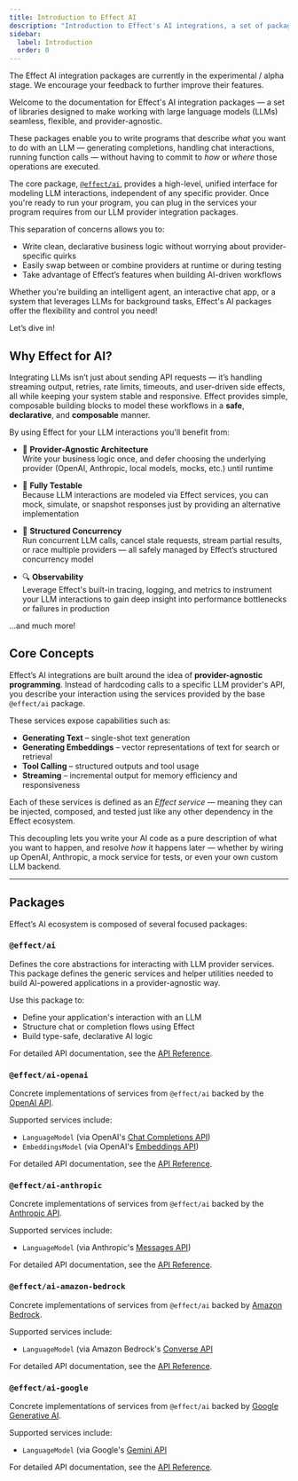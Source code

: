 ```yaml
---
title: Introduction to Effect AI
description: "Introduction to Effect's AI integrations, a set of packages for interacting with large language models"
sidebar:
  label: Introduction
  order: 0
---
```



<Aside type="caution" title="Experimental Module">
  The Effect AI integration packages are currently in the experimental / alpha stage. We encourage your feedback to further improve their features.
</Aside>

Welcome to the documentation for Effect's AI integration packages — a set of libraries designed to make working with large language models (LLMs) seamless, flexible, and provider-agnostic.

These packages enable you to write programs that describe *what* you want to do with an LLM — generating completions, handling chat interactions, running function calls — without having to commit to *how* or *where* those operations are executed. 

The core package, [`@effect/ai`](https://www.npmjs.com/package/@effect/ai), provides a high-level, unified interface for modeling LLM interactions, independent of any specific provider. Once you're ready to run your program, you can plug in the services your program requires from our LLM provider integration packages. 

This separation of concerns allows you to:
- Write clean, declarative business logic without worrying about provider-specific quirks
- Easily swap between or combine providers at runtime or during testing
- Take advantage of Effect’s features when building AI-driven workflows

Whether you're building an intelligent agent, an interactive chat app, or a system that leverages LLMs for background tasks, Effect's AI packages offer the flexibility and control you need!

Let’s dive in!

## Why Effect for AI?

Integrating LLMs isn’t just about sending API requests — it’s handling streaming output, retries, rate limits, timeouts, and user-driven side effects, all while keeping your system stable and responsive. Effect provides simple, composable building blocks to model these workflows in a **safe**, **declarative**, and **composable** manner.

By using Effect for your LLM interactions you'll benefit from:

- 🧩 **Provider-Agnostic Architecture**  
  Write your business logic once, and defer choosing the underlying provider (OpenAI, Anthropic, local models, mocks, etc.) until runtime

- 🧪 **Fully Testable**  
  Because LLM interactions are modeled via Effect services, you can mock, simulate, or snapshot responses just by providing an alternative implementation

- 🧵 **Structured Concurrency**  
  Run concurrent LLM calls, cancel stale requests, stream partial results, or race multiple providers — all safely managed by Effect’s structured concurrency model

- 🔍 **Observability**  
  Leverage Effect's built-in tracing, logging, and metrics to instrument your LLM interactions to gain deep insight into  performance bottlenecks or failures in production

...and much more!

## Core Concepts

Effect’s AI integrations are built around the idea of **provider-agnostic programming**. Instead of hardcoding calls to a specific LLM provider's API, you describe your interaction using the services provided by the base `@effect/ai` package.

These services expose capabilities such as:
- **Generating Text** – single-shot text generation
- **Generating Embeddings** – vector representations of text for search or retrieval
- **Tool Calling** – structured outputs and tool usage 
- **Streaming** – incremental output for memory efficiency and responsiveness 

Each of these services is defined as an *Effect service* — meaning they can be injected, composed, and tested just like any other dependency in the Effect ecosystem.

This decoupling lets you write your AI code as a pure description of what you want to happen, and resolve *how* it happens later — whether by wiring up OpenAI, Anthropic, a mock service for tests, or even your own custom LLM backend.

---

## Packages

Effect’s AI ecosystem is composed of several focused packages:

### `@effect/ai`

Defines the core abstractions for interacting with LLM provider services. This package defines the generic services and helper utilities needed to build AI-powered applications in a provider-agnostic way.

Use this package to:
- Define your application's interaction with an LLM
- Structure chat or completion flows using Effect
- Build type-safe, declarative AI logic

For detailed API documentation, see the [API Reference](https://effect-ts.github.io/effect/docs/ai/ai).

### `@effect/ai-openai`

Concrete implementations of services from `@effect/ai` backed by the [OpenAI API](https://platform.openai.com). 

Supported services include:
- `LanguageModel` (via OpenAI's [Chat Completions API](https://platform.openai.com/docs/api-reference/chat))
- `EmbeddingsModel` (via OpenAI's [Embeddings API](https://platform.openai.com/docs/api-reference/embeddings))

For detailed API documentation, see the [API Reference](https://effect-ts.github.io/effect/docs/ai/openai).

### `@effect/ai-anthropic`

Concrete implementations of services from `@effect/ai` backed by the [Anthropic API](https://docs.anthropic.com/en/api/getting-started).

Supported services include:
- `LanguageModel` (via Anthropic's [Messages API](https://docs.anthropic.com/en/api/messages))

For detailed API documentation, see the [API Reference](https://effect-ts.github.io/effect/docs/ai/anthropic).

### `@effect/ai-amazon-bedrock`

Concrete implementations of services from `@effect/ai` backed by [Amazon Bedrock](https://docs.aws.amazon.com/bedrock/latest/userguide/what-is-bedrock.html).

Supported services include:
- `LanguageModel` (via Amazon Bedrock's [Converse API](https://docs.aws.amazon.com/bedrock/latest/APIReference/API_runtime_Converse.html)

For detailed API documentation, see the [API Reference](https://effect-ts.github.io/effect/docs/ai/amazon-bedrock).

### `@effect/ai-google`

Concrete implementations of services from `@effect/ai` backed by [Google Generative AI](https://ai.google.dev/gemini-api/docs).

Supported services include:
- `LanguageModel` (via Google's [Gemini API](https://ai.google.dev/api)

For detailed API documentation, see the [API Reference](https://effect-ts.github.io/effect/docs/ai/google).
